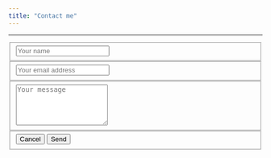 ```yaml
---
title: "Contact me"
---
```


--------
<form method="POST" action="https://formspree.io/precious.esie@gmail.com"> 
<fieldset class="form-group">  
  <input class="form-control" type="name" name="name" placeholder="Your name">
  </fieldset>
  <fieldset class="form-group">  
  <input class="form-control" type="email" name="email" placeholder="Your email address">
  </fieldset>
<fieldset class="form-group">  
  <textarea class="form-control" name="message" placeholder="Your message" rows="5"></textarea>
  </fieldset>
<fieldset class="form-group">  
  <button type="reset" class="btn btn-secondary">Cancel</button>
  <button type="submit" class="btn btn-primary">Send</button>
</fieldset>
  <input class="hidden" type="text" name="_gotcha" style="display:none">
  <input class="hidden" type="hidden" name="_subject" value="Message via http://pesie.github.io">

</form>